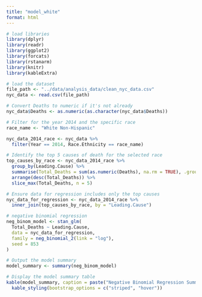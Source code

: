 ```yaml
---
title: "model_white"
format: html
---
```


```r
# load libraries
library(dplyr)
library(readr)
library(ggplot2)
library(forcats)
library(rstanarm)
library(knitr)
library(kableExtra)
```

```r
# load the dataset 
file_path <- "../data/analysis_data/clean_nyc_data.csv"
nyc_data <- read.csv(file_path)

```

```r
# Convert Deaths to numeric if it's not already
nyc_data$Deaths <- as.numeric(as.character(nyc_data$Deaths))

# Filter for the year 2014 and the specific race
race_name <- "White Non-Hispanic" 

nyc_data_2014_race <- nyc_data %>%
  filter(Year == 2014, Race.Ethnicity == race_name)

# Identify the top 5 causes of death for the selected race
top_causes_by_race <- nyc_data_2014_race %>%
  group_by(Leading.Cause) %>%
  summarise(Total_Deaths = sum(as.numeric(Deaths), na.rm = TRUE), .groups = 'drop') %>%
  arrange(desc(Total_Deaths)) %>%
  slice_max(Total_Deaths, n = 5)

# Ensure data for regression includes only the top causes
nyc_data_for_regression <- nyc_data_2014_race %>%
  inner_join(top_causes_by_race, by = "Leading.Cause")

```

```r
# negative binomial regression
neg_binom_model <- stan_glm(
  Total_Deaths ~ Leading.Cause,
  data = nyc_data_for_regression,
  family = neg_binomial_2(link = "log"),
  seed = 853
)

# Output the model summary
model_summary <- summary(neg_binom_model)

# Display the model summary table
kable(model_summary, caption = paste("Negative Binomial Regression Summary for", race_name)) %>%
  kable_styling(bootstrap_options = c("striped", "hover"))
```